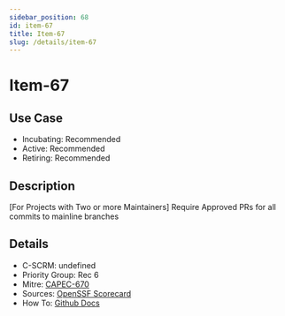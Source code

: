 ```yaml
---
sidebar_position: 68
id: item-67
title: Item-67
slug: /details/item-67
---
```


# Item-67

## Use Case

- Incubating: Recommended
- Active: Recommended
- Retiring: Recommended

## Description

[For Projects with Two or more Maintainers] Require Approved PRs for all commits to mainline branches

## Details

- C-SCRM: undefined
- Priority Group: Rec 6
- Mitre: [CAPEC-670](https://capec.mitre.org/data/definitions/670.html)
- Sources: [OpenSSF Scorecard](https://github.com/ossf/scorecard/blob/main/docs/checks.md#branch-protection)
- How To: [Github Docs](https://docs.github.com/en/repositories/configuring-branches-and-merges-in-your-repository/managing-protected-branches/about-protected-branches)

